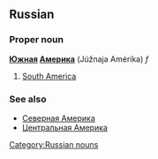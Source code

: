 ==Russian==
[[Category:Russian nouns]]
===Proper noun===
'''[[южный|Южная]] [[Америка]]''' (Júžnaja Amérika) ''f''

#[[South America]]

===See also===
*[[Северная Америка]]
*[[Центральная Америка]]